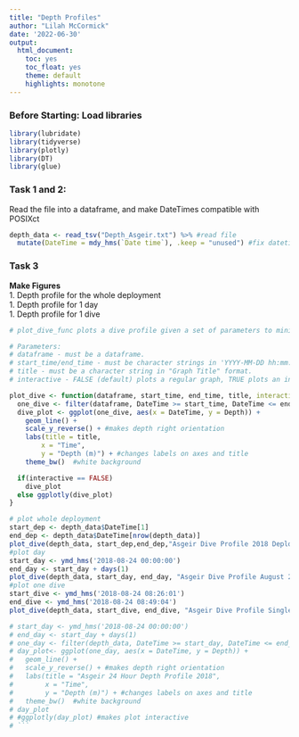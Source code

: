 ```yaml
---
title: "Depth Profiles"
author: "Lilah McCormick"
date: '2022-06-30'
output: 
  html_document:
    toc: yes
    toc_float: yes 
    theme: default 
    highlights: monotone
---
```


### Before Starting: Load libraries
```r
library(lubridate)
library(tidyverse)
library(plotly)
library(DT)
library(glue)
```


### Task 1 and 2:  
Read the file into a dataframe, and make DateTimes compatible with POSIXct
```r
depth_data <- read_tsv("Depth_Asgeir.txt") %>% #read file 
  mutate(DateTime = mdy_hms(`Date time`), .keep = "unused") #fix datetime
```


### Task 3   
**Make Figures**  
1. Depth profile for the whole deployment  
1. Depth profile for 1 day   
1. Depth profile for 1 dive   

```r
# plot_dive_func plots a dive profile given a set of parameters to minimize repetition of code when plotting dive profiles at multiple timescales.

# Parameters: 
# dataframe - must be a dataframe. 
# start_time/end_time - must be character strings in 'YYYY-MM-DD hh:mm:ss' format.
# title - must be a character string in "Graph Title" format. 
# interactive - FALSE (default) plots a regular graph, TRUE plots an interactive graph. 

plot_dive <- function(dataframe, start_time, end_time, title, interactive = FALSE) {
  one_dive <- filter(dataframe, DateTime >= start_time, DateTime <= end_time)
  dive_plot <- ggplot(one_dive, aes(x = DateTime, y = Depth)) +
    geom_line() +
    scale_y_reverse() + #makes depth right orientation 
    labs(title = title,
        x = "Time",
        y = "Depth (m)") + #changes labels on axes and title 
    theme_bw()  #white background 

  if(interactive == FALSE)
    dive_plot
  else ggplotly(dive_plot)
}
```

```r
# plot whole deployment 
start_dep <- depth_data$DateTime[1]
end_dep <- depth_data$DateTime[nrow(depth_data)]
plot_dive(depth_data, start_dep,end_dep,"Asgeir Dive Profile 2018 Deployment")
#plot day
start_day <- ymd_hms('2018-08-24 00:00:00')
end_day <- start_day + days(1)
plot_dive(depth_data, start_day, end_day, "Asgeir Dive Profile August 24, 2018")
#plot one dive 
start_dive <- ymd_hms('2018-08-24 08:26:01')
end_dive <- ymd_hms('2018-08-24 08:49:04')
plot_dive(depth_data, start_dive, end_dive, "Asgeir Dive Profile Single Dive August 24, 2018")
```

```r
# start_day <- ymd_hms('2018-08-24 00:00:00')
# end_day <- start_day + days(1)
# one_day <- filter(depth_data, DateTime >= start_day, DateTime <= end_day) #sets time period
# day_plot<- ggplot(one_day, aes(x = DateTime, y = Depth)) + 
#   geom_line() +
#   scale_y_reverse() + #makes depth right orientation 
#   labs(title = "Asgeir 24 Hour Depth Profile 2018",
#        x = "Time",
#        y = "Depth (m)") + #changes labels on axes and title 
#   theme_bw()  #white background 
# day_plot
# #ggplotly(day_plot) #makes plot interactive 
# ```
```



